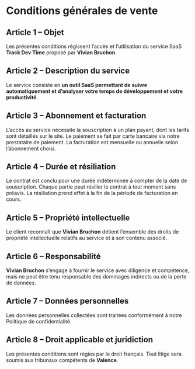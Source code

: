 # Conditions générales de vente

## Article 1 – Objet

Les présentes conditions régissent l’accès et l’utilisation du service SaaS **Track Dev Time** proposé par **Vivian Bruchon**.

## Article 2 – Description du service

Le service consiste en **un outil SaaS permettant de suivre automatiquement et d’analyser votre temps de développement et votre productivité**.

## Article 3 – Abonnement et facturation

L’accès au service nécessite la souscription à un plan payant, dont les tarifs sont détaillés sur le site. Le paiement se fait par carte bancaire via notre prestataire de paiement. La facturation est mensuelle ou annuelle selon l’abonnement choisi.

## Article 4 – Durée et résiliation

Le contrat est conclu pour une durée indéterminée à compter de la date de souscription. Chaque partie peut résilier le contrat à tout moment sans préavis. La résiliation prend effet à la fin de la période de facturation en cours.

## Article 5 – Propriété intellectuelle

Le client reconnaît que **Vivian Bruchon** détient l’ensemble des droits de propriété intellectuelle relatifs au service et à son contenu associé.

## Article 6 – Responsabilité

**Vivian Bruchon** s’engage à fournir le service avec diligence et compétence, mais ne peut être tenu responsable des dommages indirects ou de la perte de données.

## Article 7 – Données personnelles

Les données personnelles collectées sont traitées conformément à notre Politique de confidentialité.

## Article 8 – Droit applicable et juridiction

Les présentes conditions sont régies par le droit français. Tout litige sera soumis aux tribunaux compétents de **Valence**.
